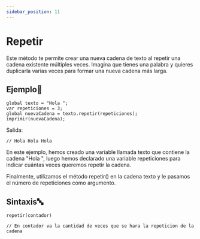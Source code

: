 ```yaml
---
sidebar_position: 11
---
```


# Repetir

Este método te permite crear una nueva cadena de texto al repetir una cadena existente múltiples veces. Imagina que tienes una palabra y quieres duplicarla varias veces para formar una nueva cadena más larga. 

## Ejemplo📝

```dummy
global texto = "Hola ";
var repeticiones = 3;
global nuevaCadena = texto.repetir(repeticiones);
imprimir(nuevaCadena);
```
Salida:
```dummy
// Hola Hola Hola
```
En este ejemplo, hemos creado una variable llamada texto que contiene la cadena "Hola ", luego hemos declarado una variable repeticiones para indicar cuántas veces queremos repetir la cadena. 

Finalmente, utilizamos el método repetir() en la cadena texto y le pasamos el número de repeticiones como argumento.

## Sintaxis🔤

```dummy
repetir(contador)

// En contador va la cantidad de veces que se hara la repeticion de la cadena
```
